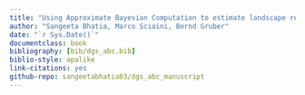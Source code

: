 ```yaml
--- 
title: "Using Approximate Bayesian Computation to estimate landscape resistance – a simulation approach"
author: "Sangeeta Bhatia, Marco Sciaini, Bernd Gruber"
date: "`r Sys.Date()`"
documentclass: book
bibliography: [bib/dgs_abc.bib]
biblio-style: apalike
link-citations: yes
github-repo: sangeetabhatia03/dgs_abc_manuscript
---
```

